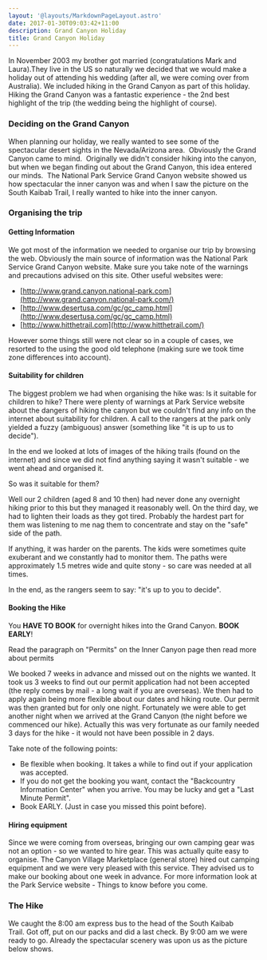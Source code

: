 ```yaml
---
layout: '@layouts/MarkdownPageLayout.astro'
date: 2017-01-30T09:03:42+11:00
description: Grand Canyon Holiday
title: Grand Canyon Holiday
---
```



In November 2003 my brother got married (congratulations Mark and Laura).They live in the US so naturally we decided that we would make a holiday out of attending his wedding (after all, we were coming over from Australia). We included hiking in the Grand Canyon as part of this holiday. Hiking the Grand Canyon was a fantastic experience - the 2nd best highlight of the trip (the wedding being the highlight of course).

### Deciding on the Grand Canyon

When planning our holiday, we really wanted to see some of the spectacular desert sights in the Nevada/Arizona area.  Obviously the Grand Canyon came to mind.  Originally we didn't consider hiking into the canyon, but when we began finding out about the Grand Canyon, this idea entered our minds.  The National Park Service Grand Canyon website showed us how spectacular the inner canyon was and when I saw the picture on the South Kaibab Trail, I really wanted to hike into the inner canyon.

### Organising the trip

#### Getting Information

We got most of the information we needed to organise our trip by browsing the web. Obviously the main source of information was the National Park Service Grand Canyon website. Make sure you take note of the warnings and precautions advised on this site.
Other useful websites were:

* [http://www.grand.canyon.national-park.com](http://www.grand.canyon.national-park.com/)
* [http://www.desertusa.com/gc/gc_camp.html](http://www.desertusa.com/gc/gc_camp.html)
* [http://www.hitthetrail.com](http://www.hitthetrail.com/)

However some things still were not clear so in a couple of cases, we resorted to the using the good old telephone (making sure we took time zone differences into account).

#### Suitability for children

The biggest problem we had when organising the hike was: Is it suitable for children to hike? There were plenty of warnings at Park Service website about the dangers of hiking the canyon but we couldn't find any info on the internet about suitability for children. A call to the rangers at the park only yielded a fuzzy (ambiguous) answer (something like "it is up to us to decide").

In the end we looked at lots of images of the hiking trails (found on the internet) and since we did not find anything saying it wasn't suitable - we went ahead and organised it.

So was it suitable for them?

Well our 2 children (aged 8 and 10 then) had never done any overnight hiking prior to this but they managed it reasonably well. On the third day, we had to lighten their loads as they got tired. Probably the hardest part for them was listening to me nag them to concentrate and stay on the "safe" side of the path.

If anything, it was harder on the parents. The kids were sometimes quite exuberant and we constantly had to monitor them. The paths were approximately 1.5 metres wide and quite stony - so care was needed at all times.

In the end, as the rangers seem to say: "it's up to you to decide".

#### Booking the Hike

You **HAVE TO BOOK** for overnight hikes into the Grand Canyon. **BOOK EARLY**!

Read the paragraph on "Permits" on the Inner Canyon page then read more about permits

We booked 7 weeks in advance and missed out on the nights we wanted. It took us 3 weeks to find out our permit application had not been accepted (the reply comes by mail - a long wait if you are overseas). We then had to apply again being more flexible about our dates and hiking route. Our permit was then granted but for only one night. Fortunately we were able to get another night when we arrived at the Grand Canyon (the night before we commenced our hike). Actually this was very fortunate as our family needed 3 days for the hike - it would not have been possible in 2 days.

Take note of the following points:

* Be flexible when booking. It takes a while to find out if your application was accepted. 
* If you do not get the booking you want, contact the "Backcountry Information Center" when you arrive. You may be lucky and get a "Last Minute Permit". 
* Book EARLY. (Just in case you missed this point before). 

#### Hiring equipment

Since we were coming from overseas, bringing our own camping gear was not an option - so we wanted to hire gear. This was actually quite easy to organise. The Canyon Village Marketplace (general store) hired out camping equipment and we were very pleased with this service. They advised us to make our booking about one week in advance. For more information look at the Park Service website - Things to know before you come. 

### The Hike

We caught the 8:00 am express bus to the head of the South Kaibab Trail. Got off, put on our packs and did a last check. By 9:00 am we were ready to go. Already the spectacular scenery was upon us as the picture below shows.

<MaxWidthImage src={grandCanyonBeginningImage} alt="Beginning" />
<MaxWidthImage src={grandCanyonSteppedPathImage} alt="Stepped Path" />
